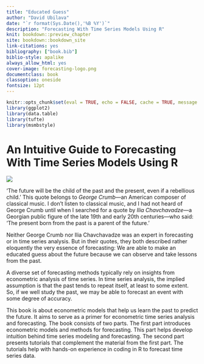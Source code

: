 ```yaml
--- 
title: "Educated Guess" 
author: "David Ubilava"
date: "`r format(Sys.Date(),'%B %Y')`"
description: "Forecasting With Time Series Models Using R"
knit: bookdown::preview_chapter
site: bookdown::bookdown_site
link-citations: yes
bibliography: ["book.bib"]
biblio-style: apalike
always_allow_html: yes
cover-image: forecasting-logo.png
documentclass: book
classoption: oneside
fontsize: 12pt
---
```



```r
knitr::opts_chunk$set(eval = TRUE, echo = FALSE, cache = TRUE, message = FALSE, warning = FALSE, fig.width=6.25, fig.height=4.5)
library(ggplot2)
library(data.table)
library(tufte)
library(msmbstyle)
```


# An Intuitive Guide to Forecasting With Time Series Models Using R {-}

![](cover.png)

'The future will be the child of the past and the present, even if a rebellious child.' This quote belongs to *George Crumb*&mdash;an American composer of classical music. I don’t listen to classical music, and I had not heard of George Crumb until when I searched for a quote by *Ilia Chavchavadze*&mdash;a Georgian public figure of the late 19th and early 20th centuries&mdash;who said: 'The present born from the past is a parent of the future.'

Neither George Crumb nor Ilia Chavchavadze was an expert in forecasting or in time series analysis. But in their quotes, they both described rather eloquently the very essence of forecasting: We are able to make an educated guess about the future because we can observe and take lessons from the past.

A diverse set of forecasting methods typically rely on insights from econometric analysis of time series. In time series analysis, the implied assumption is that the past tends to repeat itself, at least to some extent. So, if we well study the past, we may be able to forecast an event with some degree of accuracy. 

This book is about econometric models that help us learn the past to predict the future. It aims to serve as a primer for econometric time series analysis and forecasting. The book consists of two parts. The first part introduces econometric models and methods for forecasting. This part helps develop intuition behind time series modeling and forecasting. The second part presents tutorials that complement the material from the first part. The tutorials help with hands-on experience in coding in R to forecast time series data. 
